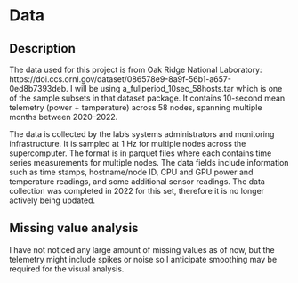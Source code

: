 # Data

## Description

The data used for this project is from Oak Ridge National Laboratory:
https://doi.ccs.ornl.gov/dataset/086578e9-8a9f-56b1-a657-0ed8b7393deb.
I will be using a_fullperiod_10sec_58hosts.tar which is one of the sample subsets in that dataset package. It contains 10-second mean telemetry (power + temperature) across 58 nodes, spanning multiple months between 2020–2022.

The data is collected by the lab's systems administrators and monitoring infrastructure. It is sampled at 1 Hz for multiple nodes across the supercomputer. The format is in parquet files where each contains time series measurements for multiple nodes. The data fields include information such as time stamps, hostname/node ID, CPU and GPU power and temperature readings, and some additional sensor readings. The data collection was completed in 2022 for this set, therefore it is no longer actively being updated.

## Missing value analysis

I have not noticed any large amount of missing values as of now, but the telemetry might include spikes or noise so I anticipate smoothing may be required for the visual analysis.
